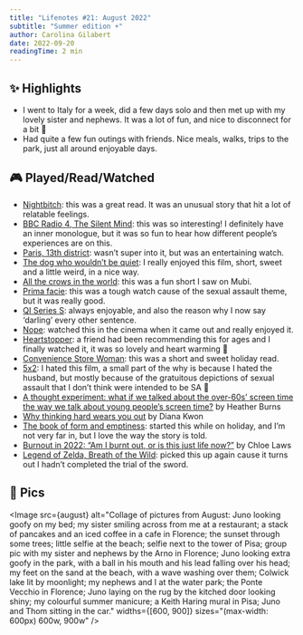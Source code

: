 ```yaml
---
title: "Lifenotes #21: August 2022"
subtitle: "Summer edition ☀️"
author: Carolina Gilabert
date: 2022-09-20
readingTime: 2 min
---
```



## ✨ Highlights

- I went to Italy for a week, did a few days solo and then met up with my lovely sister and nephews. It was a lot of fun, and nice to disconnect for a bit 💛
- Had quite a few fun outings with friends. Nice meals, walks, trips to the park, just all around enjoyable days.

## 🎮 Played/Read/Watched

- [Nightbitch](https://uk.bookshop.org/books/nightbitch-stylist-s-summer-cult-breakout-9781529113990/9781529113990): this was a great read. It was an unusual story that hit a lot of relatable feelings.
- [BBC Radio 4, The Silent Mind](https://www.bbc.co.uk/programmes/m0019r11): this was so interesting! I definitely have an inner monologue, but it was so fun to hear how different people’s experiences are on this.
- [Paris, 13th district](https://www.imdb.com/title/tt12708658/): wasn’t super into it, but was an entertaining watch.
- [The dog who wouldn’t be quiet](https://www.imdb.com/title/tt13648184/): I really enjoyed this film, short, sweet and a little weird, in a nice way.
- [All the crows in the world](https://www.imdb.com/title/tt14994868/): this was a fun short I saw on Mubi.
- [Prima facie](https://www.imdb.com/title/tt21093976/): this was a tough watch cause of the sexual assault theme, but it was really good.
- [QI Series S](https://www.imdb.com/title/tt0380136/): always enjoyable, and also the reason why I now say ‘darling’ every other sentence.
- [Nope](https://www.imdb.com/title/tt10954984/): watched this in the cinema when it came out and really enjoyed it.
- [Heartstopper](https://www.imdb.com/title/tt10638036/): a friend had been recommending this for ages and I finally watched it, it was so lovely and heart warming 💖
- [Convenience Store Woman](https://uk.bookshop.org/books/convenience-store-woman/9781846276842): this was a short and sweet holiday read.
- [5x2](https://www.imdb.com/title/tt0354356/): I hated this film, a small part of the why is because I hated the husband, but mostly because of the gratuitous depictions of sexual assault that I don’t think were intended to be SA 😬
- [A thought experiment: what if we talked about the over-60s’ screen time the way we talk about young people’s screen time?](https://webdevlaw.uk/2022/08/18/a-thought-experiment-what-if-we-talked-about-the-over-60s-screen-time-the-way-we-talk-about-young-peoples-screen-time/) by Heather Burns
- [Why thinking hard wears you out](https://www.scientificamerican.com/article/why-thinking-hard-wears-you-out/) by Diana Kwon
- [The book of form and emptiness](https://uk.bookshop.org/books/the-book-of-form-and-emptiness-winner-of-the-women-s-prize-for-fiction-2022/9781838855277): started this while on holiday, and I’m not very far in, but I love the way the story is told.
- [Burnout in 2022: “Am I burnt out, or is this just life now?”](https://www.stylist.co.uk/health/mental-health/am-i-burnt-out/698441) by Chloe Laws
- [Legend of Zelda, Breath of the Wild](https://store.nintendo.co.uk/en/the-legend-of-zelda-breath-of-the-wild-70010000000023): picked this up again cause it turns out I hadn’t completed the trial of the sword.

## 📸 Pics

<Image
  src={august}
  alt="Collage of pictures from August: Juno looking goofy on my bed; my sister smiling across from me at a restaurant; a stack of pancakes and an iced coffee in a cafe in Florence; the sunset through some trees; little selfie at the beach; selfie next to the tower of Pisa; group pic with my sister and nephews by the Arno in Florence; Juno looking extra goofy in the park, with a ball in his mouth and his lead falling over his head; my feet on the sand at the beach, with a wave washing over them; Colwick lake lit by moonlight; my nephews and I at the water park; the Ponte Vecchio in Florence; Juno laying on the rug by the kitched door looking shiny; my colourful summer manicure; a Keith Haring mural in Pisa; Juno and Thom sitting in the car."
  widths={[600, 900]}
  sizes="(max-width: 600px) 600w, 900w"
/>
